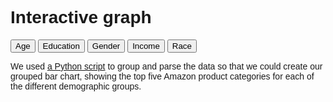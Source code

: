 # Interactive graph

<style>
  * {
    font-family: sans-serif;
  }
</style> 

<div>
  <button type="button" onclick="changeData('Age')">Age</button>
  <button type="button" onclick="changeData('Education')">Education</button>
  <button type="button" onclick="changeData('Gender')">Gender</button>
  <button type="button" onclick="changeData('Income')">Income</button>
  <button type="button" onclick="changeData('Race')">Race</button>

  <div id="plot">
  </div>
</div>

<p>We used <a href="./scripts/d3dataparsing.py">a Python script</a> to group and parse the data so that we could create our grouped bar chart, showing the top five Amazon product categories for each of the different demographic groups.</p>

<script src="https://cdn.jsdelivr.net/npm/d3@7"></script>
<script src="scripts/myscript.js"></script>